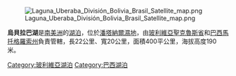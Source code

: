 [[Image:Laguna_Uberaba_División_Bolivia_Brasil_Satellite_map.png|right]]

{{coord|17|30|19|S|57|47|58|W|type:waterbody|display=title}}

'''烏貝拉巴湖'''是[[南美洲|南美洲]]的[[湖泊|湖泊]]，位於[[潘塔納爾濕地|潘塔納爾濕地]]，由[[玻利維亞|玻利維亞]][[聖克魯斯省_(玻利維亞)|聖克魯斯省]]和[[巴西|巴西]][[馬托格羅索州|馬托格羅索州]]負責管轄，長22公里、寬20公里，面積400平公里，海拔高度190米。

{{Bolivia-geo-stub}}
{{Brazil-geo-stub}}
[[Category:玻利維亞湖泊|Category:玻利維亞湖泊]]
[[Category:巴西湖泊|Category:巴西湖泊]]